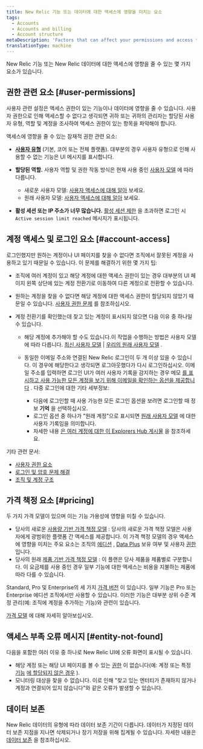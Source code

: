 ```yaml
---
title: New Relic 기능 또는 데이터에 대한 액세스에 영향을 미치는 요소
tags:
  - Accounts
  - Accounts and billing
  - Account structure
metaDescription: 'Factors that can affect your permissions and access to New Relic features, data, and accounts.'
translationType: machine
---
```


New Relic 기능 또는 New Relic 데이터에 대한 액세스에 영향을 줄 수 있는 몇 가지 요소가 있습니다.

## 권한 관련 요소 [#user-permissions]

사용자 관련 설정은 액세스 권한이 있는 기능이나 데이터에 영향을 줄 수 있습니다. 사용자 권한으로 인해 액세스할 수 없다고 생각되면 귀하 또는 귀하의 관리자는 할당된 사용자 유형, 역할 및 계정을 조사하여 액세스 권한이 있는 항목을 파악해야 합니다.

액세스에 영향을 줄 수 있는 잠재적 권한 관련 요소:

* **[사용자 유형](/docs/accounts/accounts-billing/new-relic-one-user-management/user-type)** (기본, 코어 또는 전체 플랫폼). 대부분의 경우 사용자 유형으로 인해 사용할 수 없는 기능은 UI 메시지를 표시합니다.

* **할당된 역할.** 사용자 역할 및 권한 작동 방식은 현재 사용 중인 [사용자 모델](/docs/accounts/original-accounts-billing/original-product-based-pricing/overview-user-models) 에 따라 다릅니다.

  * 새로운 사용자 모델: [사용자 액세스에 대해 알아](/docs/accounts/accounts-billing/new-relic-one-user-management/user-management-concepts/#understand-concepts) 보세요.
  * 원래 사용자 모델: [사용자 액세스에 대해 알아](/docs/accounts/original-accounts-billing/original-users-roles/users-roles-original-user-model/#roles) 보세요.

* **활성 세션 또는 IP 주소가 너무 많습니다.** [활성 세션 제한](/docs/accounts/accounts-billing/account-setup/troubleshoot-new-relics-password-email-address-login-problems#active-session-limit) 을 초과하면 로그인 시 `Active session limit reached` 메시지가 표시됩니다.

## 계정 액세스 및 로그인 요소 [#account-access]

로그인했지만 원하는 계정이나 UI 페이지를 찾을 수 없다면 조직에서 잘못된 계정을 사용하고 있기 때문일 수 있습니다. 이 문제를 해결하기 위한 몇 가지 팁:

* 조직에 여러 계정이 있고 해당 계정에 대한 액세스 권한이 있는 경우 대부분의 UI 페이지 왼쪽 상단에 있는 계정 전환기로 이동하여 다른 계정으로 전환할 수 있습니다.

* 원하는 계정을 찾을 수 없다면 해당 계정에 대한 액세스 권한이 할당되지 않았기 때문일 수 있습니다. [사용자 권한 문제](#user-permissions) 를 참조하십시오.

* 계정 전환기를 확인했는데 찾고 있는 계정이 표시되지 않으면 다음 이유 중 하나일 수 있습니다.

  * 해당 계정에 추가해야 할 수도 있습니다.이 작업을 수행하는 방법은 사용자 모델에 따라 다릅니다. [최신 사용자 모델](/docs/accounts/accounts-billing/account-structure/new-relic-account-structure/#account-access) \| [우리의 원래 사용자 모델](/docs/accounts/original-accounts-billing/original-users-roles/original-account-structure) .

  * 동일한 이메일 주소와 연결된 New Relic 로그인이 두 개 이상 있을 수 있습니다. 이 경우에 해당한다고 생각되면 로그아웃했다가 다시 로그인하십시오. 이메일 주소를 입력하면 로그인 UI가 여러 사용자 기록을 감지하는 경우 메모 [를 표시하고 사용 가능한 모든 계정을 보기 위해 이메일을 확인하는 옵션을 제공합니다](/docs/accounts/accounts-billing/account-setup/multiple-logins-found) . 다중 로그인에 대한 기타 세부정보:

    * 다음에 로그인할 때 사용 가능한 모든 로그인 옵션을 보려면 로그인할 때 정보 **기억** 을 선택하십시오.
    * 로그인 옵션 중 하나가 "원래 계정"으로 표시되면 [원래 사용자 모델](/docs/accounts/original-accounts-billing/original-product-based-pricing/overview-user-models) 에 대한 사용자 기록임을 의미합니다.
    * 자세한 내용 [은 여러 계정에 대한 이 Explorers Hub 게시물](https://discuss.newrelic.com/t/relic-solution-so-youve-created-a-new-account-and-cant-seem-to-access-your-old-account/113122) 을 참조하세요.

기타 관련 문서:

* [사용자 권한 요소](#user-permissions)
* [로그인 및 암호 문제 해결](/docs/accounts/install-new-relic/account-setup/troubleshoot-password-email-address-login-problems)
* [조직 및 계정 구조](/docs/accounts/accounts-billing/new-relic-one-pricing-users/account-user-structure)

## 가격 책정 요소 [#pricing]

두 가지 가격 모델이 있으며 이는 기능 가용성에 영향을 미칠 수 있습니다.

* 당사의 새로운 [사용량 기반 가격 책정 모델](/docs/new-relic-one-pricing-billing) : 당사의 새로운 가격 책정 모델은 사용자에게 광범위한 플랫폼 간 액세스를 제공합니다. 이 가격 책정 모델의 경우 액세스에 영향을 미치는 주요 요소는 조직의 [에디션](https://newrelic.com/pricing) , [Data Plus](/docs/accounts/accounts-billing/new-relic-one-pricing-billing/data-ingest-billing#data-prices) 보유 여부 및 사용자 [권한](#user-permissions) 입니다.
* 당사의 원래 [제품 기반 가격 책정 모델](/docs/accounts/original-accounts-billing/product-pricing/product-based-pricing) : 이 플랜은 당사 제품을 제품별로 구분합니다. 이 요금제를 사용 중인 경우 일부 기능에 대한 액세스는 비용을 지불하는 제품에 따라 다를 수 있습니다.

Standard, Pro 및 Enterprise의 세 가지 [가격 버전](https://newrelic.com/pricing) 이 있습니다. 일부 기능은 Pro 또는 Enterprise 에디션 조직에서만 사용할 수 있습니다. 이러한 기능은 대부분 상위 수준 계정 관리(예: 조직에 계정을 추가하는 기능)와 관련이 있습니다.

[가격 모델](/docs/accounts/original-accounts-billing/original-product-based-pricing/overview-pricing-models) 에 대해 자세히 알아보십시오.

## 액세스 부족 오류 메시지 [#entity-not-found]

다음을 포함한 여러 이유 중 하나로 New Relic UI에 오류 화면이 표시될 수 있습니다.

* 해당 계정 또는 해당 UI 페이지를 볼 수 있는 [권한](#user-permissions) 이 없습니다(예: 계정 또는 특정 [기능](/docs/accounts/accounts-billing/new-relic-one-user-management/user-capabilities) [에 할당되지 않은 경우](#account-access) ).
* 모니터링 대상을 찾을 수 없습니다. 이로 인해 "찾고 있는 엔터티가 존재하지 않거나 계정과 연결되어 있지 않습니다"와 같은 오류가 발생할 수 있습니다.

## 데이터 보존

New Relic 데이터의 유형에 따라 데이터 보존 기간이 다릅니다. 데이터가 지정된 데이터 보존 지점을 지나면 삭제되거나 장기 저장을 위해 집계될 수 있습니다. 자세한 내용은 [데이터 보존](/docs/manage-stored-data) 을 참조하십시오.